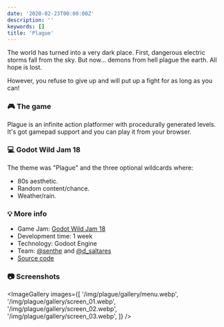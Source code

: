 ```yaml
---
date: '2020-02-23T00:00:00Z'
description: ''
keywords: []
title: 'Plague'
---
```


<ItchGame
  gameId="574758"
  link="https://david-saltares.itch.io/plague"
  linkText="Plague by David Saltares and Jay Cano"
/>

The world has turned into a very dark place. First, dangerous electric storms fall from the sky. But now... demons from hell plague the earth. All hope is lost.

However, you refuse to give up and will put up a fight for as long as you can!

### 🎮 The game

Plague is an infinite action platformer with procedurally generated levels. It's got gamepad support and you can play it from your browser.

### 💻 Godot Wild Jam 18

The theme was "Plague" and the three optional wildcards where:

- 80s aesthetic.
- Random content/chance.
- Weather/rain.

### 💡 More info

- Game Jam: [Godot Wild Jam 18](https://itch.io/jam/godot-wild-jam-18)
- Development time: 1 week
- Technology: Godoot Engine
- Team: [@senthe](https://twitter.com/senthe) and [@d_saltares](https://twitter.com/d_saltares)
- [Source code](https://github.com/dsaltares/godot-wild-jam-18)

### 📷 Screenshots

<ImageGallery
  images={[
    '/img/plague/gallery/menu.webp',
    '/img/plague/gallery/screen_01.webp',
    '/img/plague/gallery/screen_02.webp',
    '/img/plague/gallery/screen_03.webp',
  ]}
/>
